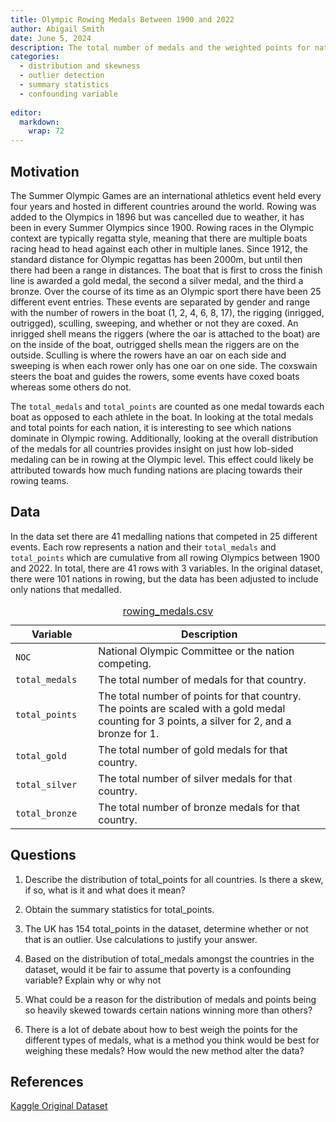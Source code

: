 ```yaml
---
title: Olympic Rowing Medals Between 1900 and 2022
author: Abigail Smith
date: June 5, 2024
description: The total number of medals and the weighted points for nations competing in rowing events in the Summer Olympic Games between 1900 and 2022. 
categories:
  - distribution and skewness
  - outlier detection
  - summary statistics
  - confounding variable
  
editor: 
  markdown: 
    wrap: 72
---
```

## Motivation

The Summer Olympic Games are an international athletics event held every four years and hosted in different countries around the world. Rowing was added to the Olympics in 1896 but was cancelled due to weather, it has been in every Summer Olympics since 1900. Rowing races in the Olympic context are typically regatta style, meaning that there are multiple boats racing head to head against each other in multiple lanes. Since 1912, the standard distance for Olympic regattas has been 2000m, but until then there had been a range in distances. The boat that is first to cross the finish line is awarded a gold medal, the second a silver medal, and the third a bronze. Over the course of its time as an Olympic sport there have been 25 different event entries. These events are separated by gender and range with the number of rowers in the boat (1, 2, 4, 6, 8, 17), the rigging (inrigged, outrigged), sculling, sweeping, and whether or not they are coxed. An inrigged shell means the riggers (where the oar is attached to the boat) are on the inside of the boat, outrigged shells mean the riggers are on the outside. Sculling is where the rowers have an oar on each side and sweeping is when each rower only has one oar on one side. The coxswain steers the boat and guides the rowers, some events have coxed boats whereas some others do not. 

The `total_medals` and `total_points` are counted as one medal towards each boat as opposed to each athlete in the boat. In looking at the total medals and total points for each nation, it is interesting to see which nations dominate in Olympic rowing. Additionally, looking at the overall distribution of the medals for all countries provides insight on just how lob-sided medaling can be in rowing at the Olympic level. This effect could likely be attributed towards how much funding nations are placing towards their rowing teams. 

## Data

In the data set there are 41 medalling nations that competed in 25 different events. Each row represents a nation and their `total_medals` and `total_points` which are cumulative from all rowing Olympics between 1900 and 2022. In total, there are 41 rows with 3 variables. In the original dataset, there were 101 nations in rowing, but the data has been adjusted to include only nations that medalled. 

| Variable | Description                                                                                                                |
|-------------------|-----------------------------------------------------|
| `NOC` | National Olympic Committee or the nation competing. |
| `total_medals` | The total number of medals for that country. |
| `total_points` | The total number of points for that country. The points are scaled with a gold medal counting for 3 points, a silver for 2, and a bronze for 1. |
| `total_gold` | The total number of gold medals for that country. |
| `total_silver` | The total number of silver medals for that country. |
| `total_bronze` | The total number of bronze medals for that country. |

: [rowing_medals.csv](rowing_medals.csv){target="_blank"}


## Questions

1.    Describe the distribution of total_points for all countries. Is there a skew, if so, what is it and what does it mean?

2.    Obtain the summary statistics for total_points. 

3.    The UK has 154 total_points in the dataset, determine whether or not that is an outlier. Use calculations to justify your answer.

4.    Based on the distribution of total_medals amongst the countries in the dataset, would it be fair to assume that poverty is a confounding variable? Explain why or why not

5.    What could be a reason for the distribution of medals and points being so heavily skewed towards certain nations winning more than others?

6.    There is a lot of debate about how to best weigh the points for the different types of medals, what is a method you think would be best for weighing these medals? How would the new method alter the data?

## References

[Kaggle Original Dataset](https://www.kaggle.com/datasets/heesoo37/120-years-of-olympic-history-athletes-and-results?resource=download){target="_blank"}
